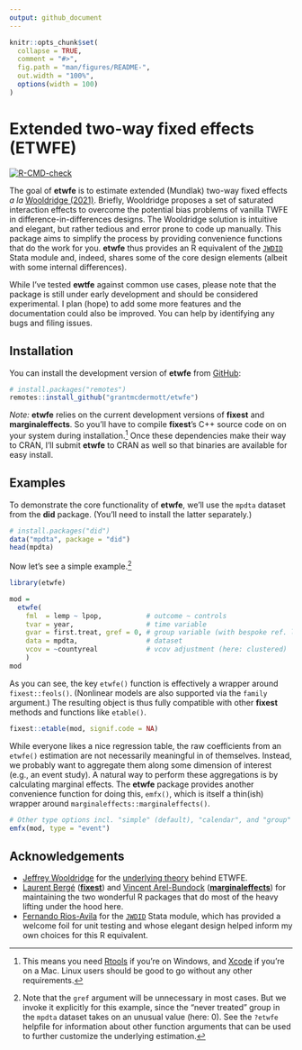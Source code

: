 ```yaml
---
output: github_document
---
```


<!-- README.md is generated from README.Rmd. Please edit that file -->

```r
knitr::opts_chunk$set(
  collapse = TRUE,
  comment = "#>",
  fig.path = "man/figures/README-",
  out.width = "100%",
  options(width = 100)
)
```

# Extended two-way fixed effects (ETWFE)

<!-- badges: start -->
[![R-CMD-check](https://github.com/grantmcdermott/etwfe/actions/workflows/R-CMD-check.yaml/badge.svg)](https://github.com/grantmcdermott/etwfe/actions/workflows/R-CMD-check.yaml)
<!-- badges: end -->

The goal of **etwfe** is to estimate extended (Mundlak) two-way fixed effects _a
la_ [Wooldridge (2021)](https://papers.ssrn.com/sol3/papers.cfm?abstract_id=3906345). 
Briefly, Wooldridge proposes a set of saturated interaction effects to overcome
the potential bias problems of vanilla TWFE in
difference-in-differences designs. The Wooldridge solution is intuitive and
elegant, but rather tedious and error prone to code up manually. This package
aims to simplify the process by providing convenience functions that do the
work for you. **etwfe** thus provides an R equivalent of the 
[`JWDID`](https://ideas.repec.org/c/boc/bocode/s459114.html) Stata module and, 
indeed, shares some of the core design elements (albeit with some internal 
differences).

While I've tested **ewtfe** against common use cases, please note that the package is
still under early development and should be considered experimental. I plan
(hope) to add some more features and the documentation could also be improved.
You can help by identifying any bugs and filing issues.

## Installation

You can install the development version of **etwfe** from 
[GitHub](https://github.com/):

``` r
# install.packages("remotes")
remotes::install_github("grantmcdermott/etwfe")
```

_Note:_ **etwfe** relies on the current development versions of **fixest** and
**marginaleffects**. So you'll have to compile **fixest**'s C++ source code on
on your system during installation.[^1] Once these dependencies make their way 
to CRAN, I'll submit **etwfe** to CRAN as well so that binaries are available 
for easy install.

## Examples

To demonstrate the core functionality of **etwfe**, we'll use the `mpdta` 
dataset from the **did** package. (You'll need to install the latter 
separately.)

```r
# install.packages("did")
data("mpdta", package = "did")
head(mpdta)
```

Now let's see a simple example.[^2]

```r
library(etwfe)

mod = 
  etwfe(
    fml  = lemp ~ lpop,           # outcome ~ controls
    tvar = year,                  # time variable
    gvar = first.treat, gref = 0, # group variable (with bespoke ref. level)
    data = mpdta,                 # dataset
    vcov = ~countyreal            # vcov adjustment (here: clustered)
    )
mod
```

As you can see, the key `etwfe()` function is effectively a wrapper around
`fixest::feols()`. (Nonlinear models are also supported via the
`family` argument.) The resulting object is thus fully compatible with other
**fixest** methods and functions like `etable()`.

```r
fixest::etable(mod, signif.code = NA)
```

While everyone likes a nice regression table, the raw coefficients from an
`etwfe()` estimation are not necessarily meaningful in of themselves. Instead,
we probably want to aggregate them along some dimension of interest (e.g., an
event study). A natural way to perform these aggregations is by calculating
marginal effects. The **etwfe** package provides another convenience function
for doing this, `emfx()`, which is itself a thin(ish) wrapper around
`marginaleffects::marginaleffects()`.

```r
# Other type options incl. "simple" (default), "calendar", and "group"
emfx(mod, type = "event")
```

## Acknowledgements

- [Jeffrey Wooldridge](https://twitter.com/jmwooldridge) for the [underlying theory](https://papers.ssrn.com/sol3/papers.cfm?abstract_id=3906345) behind ETWFE.
- [Laurent Bergé](https://twitter.com/lrberge) ([**fixest**](https://lrberge.github.io/fixest/)) and [Vincent Arel-Bundock](https://twitter.com/VincentAB) ([**marginaleffects**](https://vincentarelbundock.github.io/marginaleffects)) for maintaining the two wonderful R packages that do most of the heavy lifting under the hood here.
- [Fernando Rios-Avila](https://twitter.com/friosavila) for the [`JWDID`](https://ideas.repec.org/c/boc/bocode/s459114.html) Stata module, which has provided a welcome foil for unit testing and whose elegant design helped inform my own choices for this R equivalent. 

[^1]: This means you need
[Rtools](https://cran.r-project.org/bin/windows/Rtools) if you're on Windows, 
and [Xcode](https://mac.r-project.org/tools/) if you're on a Mac. Linux users 
should be good to go without any other requirements.

[^2]: Note that the `gref` argument will be unnecessary in most cases. But we 
invoke it explicitly for this example, since the "never treated" group in the `mpdta` 
dataset takes on an unusual value (here: 0). See the `?etwfe` helpfile for 
information about other function arguments that can be used to further customize
the underlying estimation.